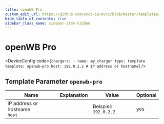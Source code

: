 ```yaml
---
title: openWB Pro
custom_edit_url: https://github.com/evcc-io/evcc/blob/master/templates/definition/charger/openwb-pro.yaml
hide_table_of_contents: true
sidebar_class_name: sidebar-item-hidden
---
```



# openWB Pro

<div className="device-detail-container">
  <div className="device-detail-content">
    <DeviceFeatures features="1p3p,mA,iso151182" />

<DeviceConfig code={`chargers:
    - name: my_charger
      type: template
      template: openwb-pro
      host: 192.0.2.2 # IP address or hostname`}  />
  </div>
  <div className="device-detail-icon">
    <evcc-icon
      type="charger"
      name="openwb-pro"
      size="400px"
      alt="openWB Pro"
      className="device-detail-icon-img"
    ></evcc-icon>
  </div>
</div>

## Template Parameter `openwb-pro`

| Name | Explanation | Value | Optional |
|-----------|-------------|-------|----------|
| IP address or hostname<br/>`host` |  | Beispiel: `192.0.2.2` | yes |

